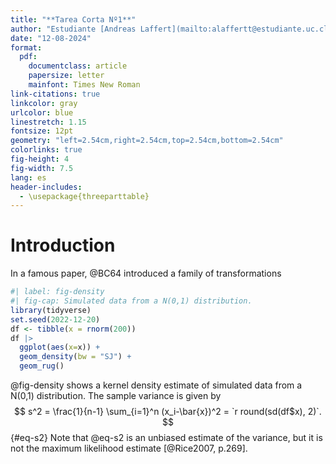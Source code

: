 ```yaml
---
title: "**Tarea Corta Nº1**"
author: "Estudiante [Andreas Laffert](mailto:alaffertt@estudiante.uc.cl)"
date: "12-08-2024"
format: 
  pdf:
    documentclass: article
    papersize: letter
    mainfont: Times New Roman
link-citations: true
linkcolor: gray
urlcolor: blue
linestretch: 1.15       
fontsize: 12pt          
geometry: "left=2.54cm,right=2.54cm,top=2.54cm,bottom=2.54cm"
colorlinks: true
fig-height: 4
fig-width: 7.5
lang: es
header-includes:
  - \usepackage{threeparttable}
---
```


# Introduction

In a famous paper, @BC64 introduced a family of transformations \dots

```r
#| label: fig-density
#| fig-cap: Simulated data from a N(0,1) distribution.
library(tidyverse)
set.seed(2022-12-20)
df <- tibble(x = rnorm(200))
df |>
  ggplot(aes(x=x)) +
  geom_density(bw = "SJ") +
  geom_rug()
```

@fig-density shows a kernel density estimate of simulated data from a N(0,1) distribution. The sample variance is given by
$$
  s^2 = \frac{1}{n-1} \sum_{i=1}^n (x_i-\bar{x})^2 = `r round(sd(df$x), 2)`.
$$ {#eq-s2}
Note that @eq-s2 is an unbiased estimate of the variance, but it is not the maximum likelihood estimate [@Rice2007, p.269].

